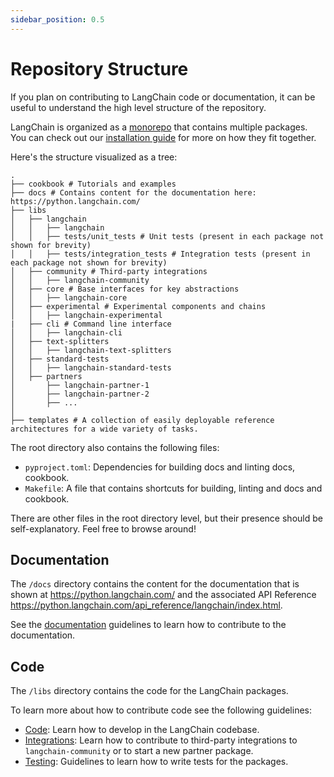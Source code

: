 ```yaml
---
sidebar_position: 0.5
---
```

# Repository Structure

If you plan on contributing to LangChain code or documentation, it can be useful
to understand the high level structure of the repository.

LangChain is organized as a [monorepo](https://en.wikipedia.org/wiki/Monorepo) that contains multiple packages.
You can check out our [installation guide](/docs/how_to/installation/) for more on how they fit together.

Here's the structure visualized as a tree:

```text
.
├── cookbook # Tutorials and examples
├── docs # Contains content for the documentation here: https://python.langchain.com/
├── libs
│   ├── langchain
│   │   ├── langchain
│   │   ├── tests/unit_tests # Unit tests (present in each package not shown for brevity)
│   │   ├── tests/integration_tests # Integration tests (present in each package not shown for brevity)
│   ├── community # Third-party integrations
│   │   ├── langchain-community
│   ├── core # Base interfaces for key abstractions
│   │   ├── langchain-core
│   ├── experimental # Experimental components and chains
│   │   ├── langchain-experimental
|   ├── cli # Command line interface
│   │   ├── langchain-cli
│   ├── text-splitters
│   │   ├── langchain-text-splitters
│   ├── standard-tests
│   │   ├── langchain-standard-tests
│   ├── partners
│       ├── langchain-partner-1
│       ├── langchain-partner-2
│       ├── ...
│
├── templates # A collection of easily deployable reference architectures for a wide variety of tasks.
```

The root directory also contains the following files:

* `pyproject.toml`: Dependencies for building docs and linting docs, cookbook.
* `Makefile`: A file that contains shortcuts for building, linting and docs and cookbook.

There are other files in the root directory level, but their presence should be self-explanatory. Feel free to browse around!

## Documentation

The `/docs` directory contains the content for the documentation that is shown
at https://python.langchain.com/ and the associated API Reference https://python.langchain.com/api_reference/langchain/index.html.

See the [documentation](/docs/contributing/documentation/) guidelines to learn how to contribute to the documentation.

## Code

The `/libs` directory contains the code for the LangChain packages.

To learn more about how to contribute code see the following guidelines:

- [Code](../how_to/code/index.mdx): Learn how to develop in the LangChain codebase.
- [Integrations](../how_to/integrations.mdx): Learn how to contribute to third-party integrations to `langchain-community` or to start a new partner package.
- [Testing](../how_to/testing.mdx): Guidelines to learn how to write tests for the packages.
